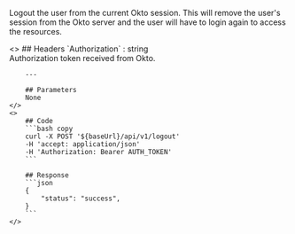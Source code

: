 
Logout the user from the current Okto session. This will remove the user's session from the Okto server and the user will have to login again to access the resources.

<ColumnLayout>
    <>
        ## Headers
        `Authorization` : string <br />
        Authorization token received from Okto.

        ---
        
        ## Parameters
        None
    </>
    <>
        ## Code
        ```bash copy
        curl -X POST '${baseUrl}/api/v1/logout' 
        -H 'accept: application/json' 
        -H 'Authorization: Bearer AUTH_TOKEN'
        ```

        ## Response
        ```json
        {
            "status": "success",
        }
        ```
    </>
</ColumnLayout>
